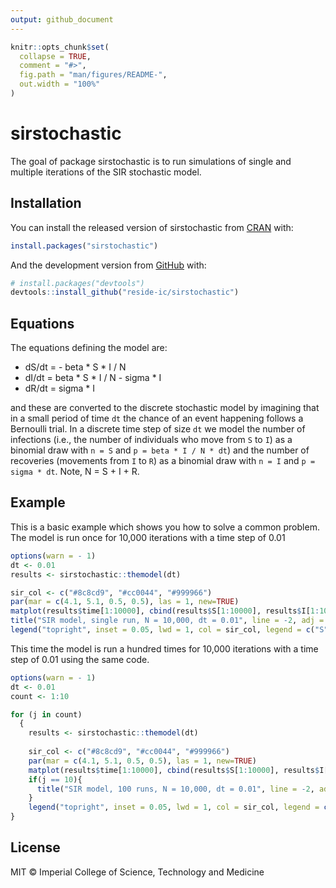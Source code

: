 ```yaml
---
output: github_document
---
```


<!-- README.md is generated from README.Rmd. Please edit that file -->

```r
knitr::opts_chunk$set(
  collapse = TRUE,
  comment = "#>",
  fig.path = "man/figures/README-",
  out.width = "100%"
)
```

# sirstochastic

<!-- badges: start -->
<!-- badges: end -->

The goal of package sirstochastic is to run simulations of single and multiple iterations of the SIR stochastic model.

## Installation

You can install the released version of sirstochastic from [CRAN](https://CRAN.R-project.org) with:

``` r
install.packages("sirstochastic")
```

And the development version from [GitHub](https://github.com/) with:

``` r
# install.packages("devtools")
devtools::install_github("reside-ic/sirstochastic")
```

## Equations
The equations defining the model are:

* dS/dt = - beta * S * I / N
* dI/dt = beta * S * I / N - sigma * I
* dR/dt = sigma * I


and these are converted to the discrete stochastic model by imagining that in a small period of time `dt` the chance of an event happening follows a Bernoulli trial. In a discrete time step of size `dt` we model the number of infections (i.e., the number of individuals who move from `S` to `I`) as a binomial draw with `n = S` and `p = beta * I / N * dt`) and the number of recoveries (movements from `I` to `R`) as a binomial draw with `n = I` and `p = sigma * dt`. Note, N = S + I + R.

## Example

This is a basic example which shows you how to solve a common problem. The model is run once for 10,000 iterations with a time step of 0.01

```r

options(warn = - 1) 
dt <- 0.01
results <- sirstochastic::themodel(dt)

sir_col <- c("#8c8cd9", "#cc0044", "#999966")
par(mar = c(4.1, 5.1, 0.5, 0.5), las = 1, new=TRUE)
matplot(results$time[1:10000], cbind(results$S[1:10000], results$I[1:10000], results$R[1:10000]), type = "l", col = sir_col, lty = 1, xlab="time", ylab="S, I, R")
title("SIR model, single run, N = 10,000, dt = 0.01", line = -2, adj = 0.2, col.main = "gray", font.main = 4)
legend("topright", inset = 0.05, lwd = 1, col = sir_col, legend = c("S", "I", "R"))
```

This time the model is run a hundred times for 10,000 iterations with a time step of 0.01 using the same code.

```r
options(warn = - 1) 
dt <- 0.01
count <- 1:10

for (j in count)
  {
    results <- sirstochastic::themodel(dt)
    
    sir_col <- c("#8c8cd9", "#cc0044", "#999966")
    par(mar = c(4.1, 5.1, 0.5, 0.5), las = 1, new=TRUE)
    matplot(results$time[1:10000], cbind(results$S[1:10000], results$I[1:10000], results$R[1:10000]), type = "l", col = sir_col, lty = 1, xlab="time", ylab="S, I, R")
    if(j == 10){
      title("SIR model, 100 runs, N = 10,000, dt = 0.01", line = -2, adj = 0.2, col.main = "gray", font.main = 4)
    }
    legend("topright", inset = 0.05, lwd = 1, col = sir_col, legend = c("S", "I", "R"))
}
```

## License

MIT © Imperial College of Science, Technology and Medicine


